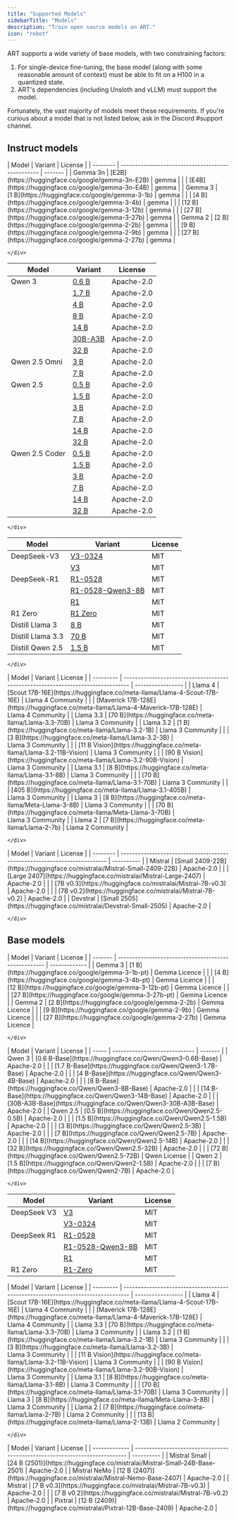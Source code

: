 ```yaml
---
title: "Supported Models"
sidebarTitle: "Models"
description: "Train open source models on ART."
icon: "robot"
---
```


ART supports a wide variety of base models, with two constraining factors:

1. For single-device fine-tuning, the base model (along with some reasonable amount of context) must be able to fit on a H100 in a quantized state.
2. ART's dependencies (including Unsloth and vLLM) must support the model.

Fortunately, the vast majority of models meet these requirements. If you're curious about a model that is not listed below, ask in the Discord #support channel.

## Instruct models

<Tabs>
  <Tab title="Gemma">
    <div className="full-width">
| Model    | Variant                                           | License |
| -------- | ------------------------------------------------- | ------- |
| Gemma 3n | [E2B](https://huggingface.co/google/gemma-3n-E2B) | gemma   |
|          | [E4B](https://huggingface.co/google/gemma-3n-E4B) | gemma   |
| Gemma 3  | [1 B](https://huggingface.co/google/gemma-3-1b)   | gemma   |
|          | [4 B](https://huggingface.co/google/gemma-3-4b)   | gemma   |
|          | [12 B](https://huggingface.co/google/gemma-3-12b) | gemma   |
|          | [27 B](https://huggingface.co/google/gemma-3-27b) | gemma   |
| Gemma 2  | [2 B](https://huggingface.co/google/gemma-2-2b)   | gemma   |
|          | [9 B](https://huggingface.co/google/gemma-2-9b)   | gemma   |
|          | [27 B](https://huggingface.co/google/gemma-2-27b) | gemma   |

    </div>

  </Tab>
  <Tab title="Qwen">
    <div className="full-width">

| Model          | Variant                                                 | License    |
| -------------- | ------------------------------------------------------- | ---------- |
| Qwen 3         | [0.6 B](https://huggingface.co/Qwen/Qwen3-0.6B)         | Apache-2.0 |
|                | [1.7 B](https://huggingface.co/Qwen/Qwen3-1.7B)         | Apache-2.0 |
|                | [4 B](https://huggingface.co/Qwen/Qwen3-4B)             | Apache-2.0 |
|                | [8 B](https://huggingface.co/Qwen/Qwen3-8B)             | Apache-2.0 |
|                | [14 B](https://huggingface.co/Qwen/Qwen3-14B)           | Apache-2.0 |
|                | [30B-A3B](https://huggingface.co/Qwen/Qwen3-30B-A3B)    | Apache-2.0 |
|                | [32 B](https://huggingface.co/Qwen/Qwen3-32B)           | Apache-2.0 |
| Qwen 2.5 Omni  | [3 B](https://huggingface.co/Qwen/Qwen2.5-Omni-3B)      | Apache-2.0 |
|                | [7 B](https://huggingface.co/Qwen/Qwen2.5-Omni-7B)      | Apache-2.0 |
| Qwen 2.5       | [0.5 B](https://huggingface.co/Qwen/Qwen2.5-0.5B)       | Apache-2.0 |
|                | [1.5 B](https://huggingface.co/Qwen/Qwen2.5-1.5B)       | Apache-2.0 |
|                | [3 B](https://huggingface.co/Qwen/Qwen2.5-3B)           | Apache-2.0 |
|                | [7 B](https://huggingface.co/Qwen/Qwen2.5-7B)           | Apache-2.0 |
|                | [14 B](https://huggingface.co/Qwen/Qwen2.5-14B)         | Apache-2.0 |
|                | [32 B](https://huggingface.co/Qwen/Qwen2.5-32B)         | Apache-2.0 |
| Qwen 2.5 Coder | [0.5 B](https://huggingface.co/Qwen/Qwen2.5-Coder-0.5B) | Apache-2.0 |
|                | [1.5 B](https://huggingface.co/Qwen/Qwen2.5-Coder-1.5B) | Apache-2.0 |
|                | [3 B](https://huggingface.co/Qwen/Qwen2.5-Coder-3B)     | Apache-2.0 |
|                | [7 B](https://huggingface.co/Qwen/Qwen2.5-Coder-7B)     | Apache-2.0 |
|                | [14 B](https://huggingface.co/Qwen/Qwen2.5-Coder-14B)   | Apache-2.0 |
|                | [32 B](https://huggingface.co/Qwen/Qwen2.5-Coder-32B)   | Apache-2.0 |

    </div>

  </Tab>
  <Tab title="DeepSeek">
    <div className="full-width">

| Model             | Variant                                                                          | License |
| ----------------- | -------------------------------------------------------------------------------- | ------- |
| DeepSeek-V3       | [V3-0324](https://huggingface.co/deepseek-ai/DeepSeek-V3-0324)                   | MIT     |
|                   | [V3](https://huggingface.co/deepseek-ai/DeepSeek-V3)                             | MIT     |
| DeepSeek-R1       | [R1-0528](https://huggingface.co/deepseek-ai/DeepSeek-R1-0528)                   | MIT     |
|                   | [R1-0528-Qwen3-8B](https://huggingface.co/deepseek-ai/DeepSeek-R1-0528-Qwen3-8B) | MIT     |
|                   | [R1](https://huggingface.co/deepseek-ai/DeepSeek-R1)                             | MIT     |
| R1 Zero           | [R1 Zero](https://huggingface.co/deepseek-ai/R1-Zero)                            | MIT     |
| Distill Llama 3   | [8 B](https://huggingface.co/deepseek-ai/Distill-Llama3-8B)                      | MIT     |
| Distill Llama 3.3 | [70 B](https://huggingface.co/deepseek-ai/Distill-Llama3.3-70B)                  | MIT     |
| Distill Qwen 2.5  | [1.5 B](https://huggingface.co/deepseek-ai/Distill-Qwen2.5-1.5B)                 | MIT     |

    </div>

  </Tab>
  <Tab title="Llama">
    <div className="full-width">
| Model     | Variant                                                                          | License           |
| --------- | -------------------------------------------------------------------------------- | ----------------- |
| Llama 4   | [Scout 17B-16E](https://huggingface.co/meta-llama/Llama-4-Scout-17B-16E)         | Llama 4 Community |
|           | [Maverick 17B-128E](https://huggingface.co/meta-llama/Llama-4-Maverick-17B-128E) | Llama 4 Community |
| Llama 3.3 | [70 B](https://huggingface.co/meta-llama/Llama-3.3-70B)                          | Llama 3 Community |
| Llama 3.2 | [1 B](https://huggingface.co/meta-llama/Llama-3.2-1B)                            | Llama 3 Community |
|           | [3 B](https://huggingface.co/meta-llama/Llama-3.2-3B)                            | Llama 3 Community |
|           | [11 B Vision](https://huggingface.co/meta-llama/Llama-3.2-11B-Vision)            | Llama 3 Community |
|           | [90 B Vision](https://huggingface.co/meta-llama/Llama-3.2-90B-Vision)            | Llama 3 Community |
| Llama 3.1 | [8 B](https://huggingface.co/meta-llama/Llama-3.1-8B)                            | Llama 3 Community |
|           | [70 B](https://huggingface.co/meta-llama/Llama-3.1-70B)                          | Llama 3 Community |
|           | [405 B](https://huggingface.co/meta-llama/Llama-3.1-405B)                        | Llama 3 Community |
| Llama 3   | [8 B](https://huggingface.co/meta-llama/Meta-Llama-3-8B)                         | Llama 3 Community |
|           | [70 B](https://huggingface.co/meta-llama/Meta-Llama-3-70B)                       | Llama 3 Community |
| Llama 2   | [7 B](https://huggingface.co/meta-llama/Llama-2-7b)                              | Llama 2 Community |

    </div>

  </Tab>

  <Tab title="Mistral">
    <div className="full-width">
| Model    | Variant                                                                   | License    |
| -------- | ------------------------------------------------------------------------- | ---------- |
| Mistral  | [Small 2409-22B](https://huggingface.co/mistralai/Mistral-Small-2409-22B) | Apache-2.0 |
|          | [Large 2407](https://huggingface.co/mistralai/Mistral-Large-2407)         | Apache-2.0 |
|          | [7B v0.3](https://huggingface.co/mistralai/Mistral-7B-v0.3)               | Apache-2.0 |
|          | [7B v0.2](https://huggingface.co/mistralai/Mistral-7B-v0.2)               | Apache-2.0 |
| Devstral | [Small 2505](https://huggingface.co/mistralai/Devstral-Small-2505)        | Apache-2.0 |

    </div>

  </Tab>
</Tabs>

## Base models

<Tabs>
  <Tab title="Gemma">
    <div className="full-width">
| Model   | Variant                                              | License       |
| ------- | ---------------------------------------------------- | ------------- |
| Gemma 3 | [1 B](https://huggingface.co/google/gemma-3-1b-pt)   | Gemma Licence |
|         | [4 B](https://huggingface.co/google/gemma-3-4b-pt)   | Gemma Licence |
|         | [12 B](https://huggingface.co/google/gemma-3-12b-pt) | Gemma Licence |
|         | [27 B](https://huggingface.co/google/gemma-3-27b-pt) | Gemma Licence |
| Gemma 2 | [2 B](https://huggingface.co/google/gemma-2-2b)      | Gemma Licence |
|         | [9 B](https://huggingface.co/google/gemma-2-9b)      | Gemma Licence |
|         | [27 B](https://huggingface.co/google/gemma-2-27b)    | Gemma Licence |

    </div>

  </Tab>
  <Tab title="Qwen">
    <div className="full-width">
| Model | Variant | License |
| ----- | ----------------------------- | ------- |
| Qwen 3 | [0.6 B-Base](https://huggingface.co/Qwen/Qwen3-0.6B-Base) | Apache-2.0 |
|       | [1.7 B-Base](https://huggingface.co/Qwen/Qwen3-1.7B-Base) | Apache-2.0 |
|       | [4 B-Base](https://huggingface.co/Qwen/Qwen3-4B-Base)     | Apache-2.0 |
|       | [8 B-Base](https://huggingface.co/Qwen/Qwen3-8B-Base)     | Apache-2.0 |
|       | [14 B-Base](https://huggingface.co/Qwen/Qwen3-14B-Base)   | Apache-2.0 |
|       | [30B-A3B-Base](https://huggingface.co/Qwen/Qwen3-30B-A3B-Base) | Apache-2.0 |
| Qwen 2.5 | [0.5 B](https://huggingface.co/Qwen/Qwen2.5-0.5B) | Apache-2.0 |
|         | [1.5 B](https://huggingface.co/Qwen/Qwen2.5-1.5B) | Apache-2.0 |
|         | [3 B](https://huggingface.co/Qwen/Qwen2.5-3B)     | Apache-2.0 |
|         | [7 B](https://huggingface.co/Qwen/Qwen2.5-7B)     | Apache-2.0 |
|         | [14 B](https://huggingface.co/Qwen/Qwen2.5-14B)   | Apache-2.0 |
|         | [32 B](https://huggingface.co/Qwen/Qwen2.5-32B)   | Apache-2.0 |
|         | [72 B](https://huggingface.co/Qwen/Qwen2.5-72B)   | Qwen License |
| Qwen 2   | [1.5 B](https://huggingface.co/Qwen/Qwen2-1.5B)  | Apache-2.0 |
|         | [7 B](https://huggingface.co/Qwen/Qwen2-7B)       | Apache-2.0 |

    </div>

  </Tab>
  <Tab title="DeepSeek">
      <div className="full-width">

| Model       | Variant                                                                          | License |
| ----------- | -------------------------------------------------------------------------------- | ------- |
| DeepSeek V3 | [V3](https://huggingface.co/deepseek-ai/DeepSeek-V3)                             | MIT     |
|             | [V3-0324](https://huggingface.co/deepseek-ai/DeepSeek-V3-0324)                   | MIT     |
| DeepSeek R1 | [R1-0528](https://huggingface.co/deepseek-ai/DeepSeek-R1-0528)                   | MIT     |
|             | [R1-0528-Qwen3-8B](https://huggingface.co/deepseek-ai/DeepSeek-R1-0528-Qwen3-8B) | MIT     |
|             | [R1](https://huggingface.co/deepseek-ai/DeepSeek-R1)                             | MIT     |
| R1 Zero     | [R1-Zero](https://huggingface.co/deepseek-ai/DeepSeek-R1-Zero)                   | MIT     |

</div>
  </Tab>
  <Tab title="Llama">
    <div className="full-width">
| Model     | Variant                                                                          | License           |
| --------- | -------------------------------------------------------------------------------- | ----------------- |
| Llama 4   | [Scout 17B-16E](https://huggingface.co/meta-llama/Llama-4-Scout-17B-16E)         | Llama 4 Community |
|           | [Maverick 17B-128E](https://huggingface.co/meta-llama/Llama-4-Maverick-17B-128E) | Llama 4 Community |
| Llama 3.3 | [70 B](https://huggingface.co/meta-llama/Llama-3.3-70B)                          | Llama 3 Community |
| Llama 3.2 | [1 B](https://huggingface.co/meta-llama/Llama-3.2-1B)                            | Llama 3 Community |
|           | [3 B](https://huggingface.co/meta-llama/Llama-3.2-3B)                            | Llama 3 Community |
|           | [11 B Vision](https://huggingface.co/meta-llama/Llama-3.2-11B-Vision)            | Llama 3 Community |
|           | [90 B Vision](https://huggingface.co/meta-llama/Llama-3.2-90B-Vision)            | Llama 3 Community |
| Llama 3.1 | [8 B](https://huggingface.co/meta-llama/Llama-3.1-8B)                            | Llama 3 Community |
|           | [70 B](https://huggingface.co/meta-llama/Llama-3.1-70B)                          | Llama 3 Community |
| Llama 3   | [8 B](https://huggingface.co/meta-llama/Meta-Llama-3-8B)                         | Llama 3 Community |
| Llama 2   | [7 B](https://huggingface.co/meta-llama/Llama-2-7B)                              | Llama 2 Community |
|           | [13 B](https://huggingface.co/meta-llama/Llama-2-13B)                            | Llama 2 Community |

    </div>

  </Tab>

  <Tab title="Mistral">
    <div className="full-width">
| Model         | Variant                                                                     | License    |
| ------------- | --------------------------------------------------------------------------- | ---------- |
| Mistral Small | [24 B (2501)](https://huggingface.co/mistralai/Mistral-Small-24B-Base-2501) | Apache-2.0 |
| Mistral NeMo  | [12 B (2407)](https://huggingface.co/mistralai/Mistral-Nemo-Base-2407)      | Apache-2.0 |
| Mistral       | [7 B v0.3](https://huggingface.co/mistralai/Mistral-7B-v0.3)                | Apache-2.0 |
|               | [7 B v0.2](https://huggingface.co/mistralai/Mistral-7B-v0.2)                | Apache-2.0 |
| Pixtral       | [12 B (2409)](https://huggingface.co/mistralai/Pixtral-12B-Base-2409)       | Apache-2.0 |
    </div>
  </Tab>
</Tabs>
